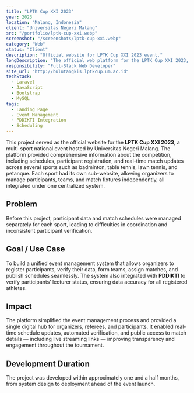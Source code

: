 ```yaml
---
title: "LPTK Cup XXI 2023"
year: 2023
location: "Malang, Indonesia"
client: "Universitas Negeri Malang"
src: "/portfolio/lptk-cup-xxi.webp"
screenshot: "/screenshots/lptk-cup-xxi.webp"
category: "Web"
status: "Client"
description: "Official website for LPTK Cup XXI 2023 event."
longDescription: "The official web platform for the LPTK Cup XXI 2023, providing event information, registration, scheduling, and live updates for multiple sports branches within a unified system."
responsibility: "Full-Stack Web Developer"
site_url: "http://bulutangkis.lptkcup.um.ac.id"
techStack:
  - Laravel
  - JavaScript
  - Bootstrap
  - MySQL
tags:
  - Landing Page
  - Event Management
  - PDDIKTI Integration
  - Scheduling
---
```


This project served as the official website for the **LPTK Cup XXI 2023**, a multi-sport national event hosted by Universitas Negeri Malang.
The platform provided comprehensive information about the competition, including schedules, participant registration, and real-time match updates across several sports such as badminton, table tennis, lawn tennis, and petanque.
Each sport had its own sub-website, allowing organizers to manage participants, teams, and match fixtures independently, all integrated under one centralized system.

## Problem
Before this project, participant data and match schedules were managed separately for each sport, leading to difficulties in coordination and inconsistent participant verification.

## Goal / Use Case
To build a unified event management system that allows organizers to register participants, verify their data, form teams, assign matches, and publish schedules seamlessly.
The system also integrated with **PDDIKTI** to verify participants’ lecturer status, ensuring data accuracy for all registered athletes.

## Impact
The platform simplified the event management process and provided a single digital hub for organizers, referees, and participants.
It enabled real-time schedule updates, automated verification, and public access to match details — including live streaming links — improving transparency and engagement throughout the tournament.

## Development Duration
The project was developed within approximately one and a half months, from system design to deployment ahead of the event launch.
